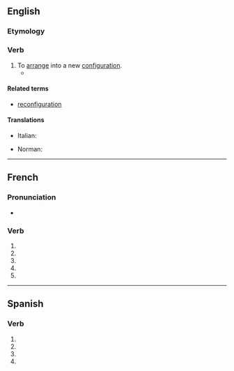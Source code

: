 {{also|reconfiguré}}
==English==

===Etymology===
{{prefix|re|configure|lang=en}}

===Verb===
{{en-verb|reconfigur}}

# To [[arrange]] into a new [[configuration]].
#* {{quote-magazine|date=2013-05-17
|author=George Monbiot|authorlink=George Monbiot
|title=Money just makes the rich suffer
|volume=188|issue=23|page=19
|magazine={{w|The Guardian Weekly}}
|url=http://www.guardian.co.uk/commentisfree/2013/may/06/politics-envy-keenest-rich
|passage=In order to grant the rich these pleasures, the social contract is '''reconfigured'''. The welfare state is dismantled. Essential public services are cut so that the rich may pay less tax.&nbsp;[&hellip;]}}

====Related terms====
* [[reconfiguration]]

====Translations====
{{trans-top|arrange in a new configuration}}
* Italian: {{t|it|riconfigurare}}
{{trans-mid}}
* Norman: {{t|nrf|èrconfidguther}}
{{trans-bottom}}

----

==French==

===Pronunciation===
* {{homophones|lang=fr|reconfigurent|reconfigures}}

===Verb===
{{head|fr|verb form}}

# {{inflection of|reconfigurer||1|s|pres|indc|lang=fr}}
# {{inflection of|reconfigurer||3|s|pres|indc|lang=fr}}
# {{inflection of|reconfigurer||1|s|pres|subj|lang=fr}}
# {{inflection of|reconfigurer||3|s|pres|subj|lang=fr}}
# {{inflection of|reconfigurer||2|s|impr|lang=fr}}

----

==Spanish==

===Verb===
{{head|es|verb form}}

# {{es-verb form of|ending=ar|mood=subjunctive|tense=present|pers=1|number=singular|reconfigurar}}
# {{es-verb form of|ending=ar|mood=subjunctive|tense=present|pers=2|formal=yes|number=singular|reconfigurar}}
# {{es-verb form of|ending=ar|mood=subjunctive|tense=present|pers=3|number=singular|reconfigurar}}
# {{es-verb form of|ending=ar|mood=imperative|pers=2|formal=yes|number=singular|reconfigurar}}